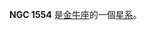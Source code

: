 {{NGCInfoBox|NGCID=NGC 1554|發現者=Struve O.|發現日期=1868年3月14日|其他編號=LBN 817, CED 32A|曆元=J2000.0|赤經=4時21分43.5秒
|赤緯=19°31'16"|星座=金牛座|星體=星系|星等=|表面亮度=|藍等=}}

'''NGC 1554''' 是[[金牛座|金牛座]]的一個[[星系|星系]]。

{{NGCReference|1554}}

{{Catalogs|NGC=1554}}